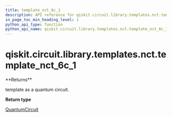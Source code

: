 ```yaml
---
title: template_nct_6c_1
description: API reference for qiskit.circuit.library.templates.nct.template_nct_6c_1
in_page_toc_min_heading_level: 1
python_api_type: function
python_api_name: qiskit.circuit.library.templates.nct.template_nct_6c_1
---
```


<span id="qiskit-circuit-library-templates-nct-template-nct-6c-1" />

# qiskit.circuit.library.templates.nct.template\_nct\_6c\_1

<Function id="qiskit.circuit.library.templates.nct.template_nct_6c_1" github="https://github.com/qiskit/qiskit/tree/stable/0.24/qiskit/circuit/library/templates/nct/template_nct_6c_1.py" signature="template_nct_6c_1()">
  **Returns**

  template as a quantum circuit.

  **Return type**

  [QuantumCircuit](qiskit.circuit.QuantumCircuit "qiskit.circuit.QuantumCircuit")
</Function>

